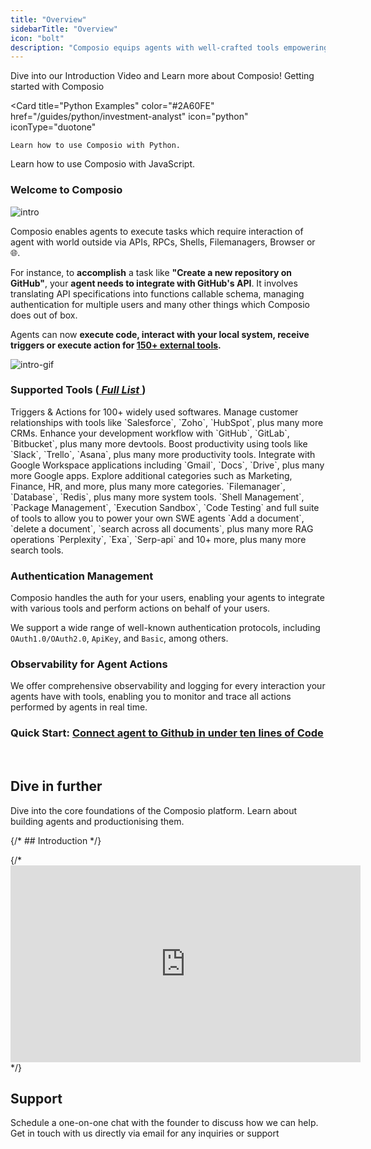 ```yaml
---
title: "Overview"
sidebarTitle: "Overview"
icon: "bolt"
description: "Composio equips agents with well-crafted tools empowering them to tackle complex tasks"
---
```


<CardGroup cols={2}>
  <Card
    title="Introduction Video"
    color="#2A60FE"
    href="https://www.youtube.com/watch?v=ujxKzS0b5qg"
    icon="graduation-cap"
    iconType="duotone"
  >
    Dive into our Introduction Video and Learn more about Composio!
  </Card>
  <Card
    title="Quickstart"
    color="#2A60FE"
    href="quickstart"
    icon="terminal"
    iconType="duotone"
  >
    Getting started with Composio 
  </Card>

  <Card
    title="Python Examples"
    color="#2A60FE"
    href="/guides/python/investment-analyst"
    icon="python"
    iconType="duotone"
  >
    Learn how to use Composio with Python.
  </Card>
  <Card
    title="JavaScript Examples"
    color="#2A60FE"
    href="/guides/javascript/interpreter-agent"
    icon="js"
    iconType="duotone"
  >
    Learn how to use Composio with JavaScript.
  </Card>

</CardGroup>

### Welcome to Composio

![intro](/media/intro.jpg)

Composio enables agents to execute tasks which require interaction of agent with world outside via APIs, RPCs, Shells, Filemanagers, Browser or 🌐.

For instance, to **accomplish** a task like **"Create a new repository on GitHub"**,
your **agent needs to integrate with GitHub's API**.
It involves translating API specifications into functions callable schema,
managing authentication for multiple users and many other things which Composio does out of box.

Agents can now **execute code, interact with your local system, receive triggers or execute action for [150+ external tools](/apps/list).**

![intro-gif](/media/intro.gif)

### Supported Tools ([ _Full List_ ](/apps/list))

<Tabs>
  <Tab title="Software Tools">
    Triggers & Actions for 100+ widely used softwares.
    <AccordionGroup title="Category of application">
      <Accordion title="CRM">
        Manage customer relationships with tools like `Salesforce`, `Zoho`,
        `HubSpot`, plus many more CRMs.
      </Accordion>
      <Accordion title="Devtools">
        Enhance your development workflow with `GitHub`, `GitLab`, `Bitbucket`,
        plus many more devtools.
      </Accordion>
      <Accordion title="Productivity">
        Boost productivity using tools like `Slack`, `Trello`, `Asana`, plus
        many more productivity tools.
      </Accordion>
      <Accordion title="Google Apps">
        Integrate with Google Workspace applications including `Gmail`, `Docs`,
        `Drive`, plus many more Google apps.
      </Accordion>
      <Accordion title="10+ more categories">
        Explore additional categories such as Marketing, Finance, HR, and more,
        plus many more categories.
      </Accordion>
    </AccordionGroup>
  </Tab>
  <Tab title="System Tools">
    `Filemanager`, `Database`, `Redis`, plus many more system tools.
  </Tab>
  <Tab title="Code Interpreter">
    `Shell Management`, `Package Management`, `Execution Sandbox`, `Code
    Testing` and full suite of tools to allow you to power your own SWE agents
  </Tab>
  <Tab title="RAG Tools">
    `Add a document`, `delete a document`, `search across all documents`, plus
    many more RAG operations
  </Tab>
  <Tab title="Search Tools">
    `Perplexity`, `Exa`, `Serp-api` and 10+ more, plus many more search tools.
  </Tab>
</Tabs>

### Authentication Management

Composio handles the auth for your users, enabling your agents to integrate with various tools and perform actions on behalf of your users.

We support a wide range of well-known authentication protocols, including `OAuth1.0/OAuth2.0`, `ApiKey`, and `Basic`, among others.

### Observability for Agent Actions

We offer comprehensive observability and logging for every interaction your agents have with tools,
enabling you to monitor and trace all actions performed by agents in real time.

### **Quick Start: [Connect agent to Github in under ten lines of Code](/introduction/intro/quickstart)**

&nbsp;

## Dive in further

<CardGroup cols={2}>
  <Card
    title="Essentials"
    color="#2A60FE"
    href="../foundations/basic"
    icon="sink"
    iconType="duotone"
  >
    Dive into the core foundations of the Composio platform.
  </Card>
  <Card
    title="We also write"
    color="#2A60FE"
    href="https://blog.composio.dev"
    icon="bookmark"
    iconType="duotone"
  >
    Learn about building agents and productionising them.
  </Card>
</CardGroup>

{/* ## Introduction */}

<Illustration
  src="/images/composio-intro-illustration.svg"
  alt="Introduction to Composio Platform"
/>

{/* <iframe width="560" height="315" src="https://www.youtube.com/embed/ujxKzS0b5qg" title="YouTube video player" frameborder="0" allow="accelerometer; autoplay; clipboard-write; encrypted-media; gyroscope; picture-in-picture" allowfullscreen></iframe> */}

## Support

<CardGroup cols={2}>
  <Card
    title="Talk to the Founder"
    icon="phone"
    iconType="duotone"
    href="https://cal.com/team/composio/chat-with-soham"
  >
    Schedule a one-on-one chat with the founder to discuss how we can help.
  </Card>
  <Card
    title="Email Us"
    icon="envelope"
    iconType="duotone"
    href="mailto:tech@composio.dev"
  >
    Get in touch with us directly via email for any inquiries or support
  </Card>
</CardGroup>
